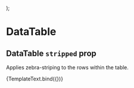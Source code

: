 

<Meta title="Components/DataTable/Stripped" component={DataTable} />

  <div style={{ height: 450 }}>
    <DataTable {...args} />
  </div>
);

# DataTable

## DataTable `stripped` prop

Applies zebra-striping to the rows within the table.

<Canvas>
  <Story
    name="Stripped"
    args={{
      rows: [
        { id: 1, lastName: 'Snow', firstName: 'Jon', age: 35 },
        { id: 2, lastName: 'Lannister', firstName: 'Cersei', age: 42 },
        { id: 3, lastName: 'Lannister', firstName: 'Jaime', age: 45 },
        { id: 4, lastName: 'Stark', firstName: 'Arya', age: 16 },
        { id: 5, lastName: 'Targaryen', firstName: 'Daenerys', age: null },
        { id: 6, lastName: 'Melisandre', firstName: null, age: 150 },
        { id: 7, lastName: 'Clifford', firstName: 'Ferrara', age: 44 },
        { id: 8, lastName: 'Frances', firstName: 'Rossini', age: 36 },
        { id: 9, lastName: 'Roxie', firstName: 'Harvey', age: 65 },
      ],
      columns: [
        { field: 'id', headerName: 'ID', width: 90 },
        {
          field: 'firstName',
          headerName: 'First name',
          width: 150,
        },
        {
          field: 'lastName',
          headerName: 'Last name',
          width: 150,
        },
        {
          field: 'age',
          headerName: 'Age',
          type: 'number',
          width: 110,
        },
      ],
      stripped,
    }}
  >
    {TemplateText.bind({})}
  </Story>
</Canvas>
